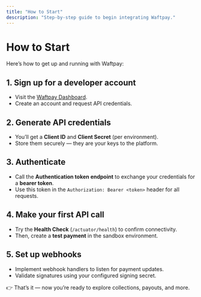 ```yaml
---
title: "How to Start"
description: "Step-by-step guide to begin integrating Waftpay."
---
```


# How to Start

Here’s how to get up and running with Waftpay:

## 1. Sign up for a developer account
- Visit the [Waftpay Dashboard](https://dashboard.dev.pockets-pay.com).
- Create an account and request API credentials.

## 2. Generate API credentials
- You’ll get a **Client ID** and **Client Secret** (per environment).
- Store them securely — they are your keys to the platform.

## 3. Authenticate
- Call the **Authentication token endpoint** to exchange your credentials for a **bearer token**.
- Use this token in the `Authorization: Bearer <token>` header for all requests.

## 4. Make your first API call
- Try the **Health Check** (`/actuator/health`) to confirm connectivity.
- Then, create a **test payment** in the sandbox environment.

## 5. Set up webhooks
- Implement webhook handlers to listen for payment updates.
- Validate signatures using your configured signing secret.

👉 That’s it — now you’re ready to explore collections, payouts, and more.